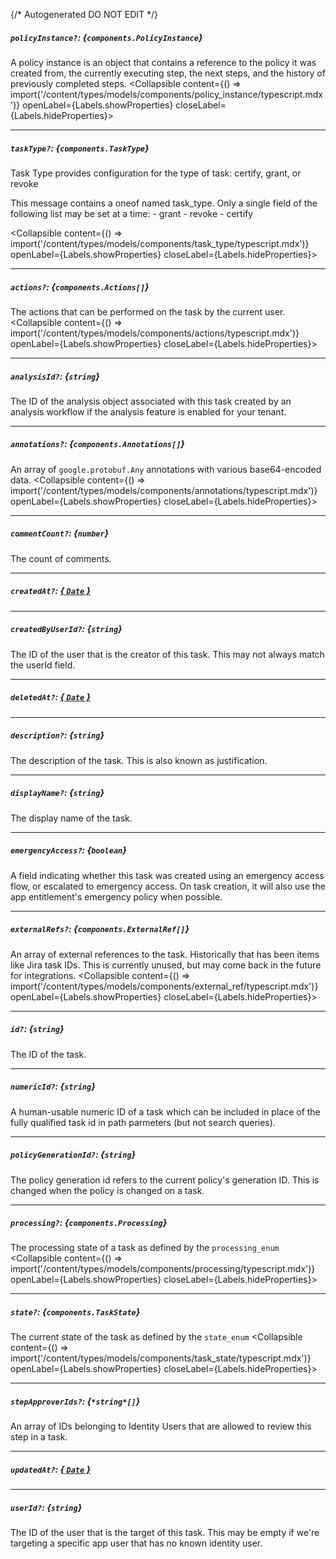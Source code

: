 {/* Autogenerated DO NOT EDIT  */}

##### `policyInstance?`: *{`components.PolicyInstance`}*
A policy instance is an object that contains a reference to the policy it was created from, the currently executing step, the next steps, and the history of previously completed steps.
<Collapsible content={() => import('/content/types/models/components/policy_instance/typescript.mdx')} openLabel={Labels.showProperties} closeLabel={Labels.hideProperties}>
</Collapsible>

---
##### `taskType?`: *{`components.TaskType`}*
Task Type provides configuration for the type of task: certify, grant, or revoke

This message contains a oneof named task_type. Only a single field of the following list may be set at a time:
  \- grant
  \- revoke
  \- certify

<Collapsible content={() => import('/content/types/models/components/task_type/typescript.mdx')} openLabel={Labels.showProperties} closeLabel={Labels.hideProperties}>
</Collapsible>

---
##### `actions?`: *{`components.Actions[]`}*
The actions that can be performed on the task by the current user.
<Collapsible content={() => import('/content/types/models/components/actions/typescript.mdx')} openLabel={Labels.showProperties} closeLabel={Labels.hideProperties}>
</Collapsible>

---
##### `analysisId?`: *{`string`}*
The ID of the analysis object associated with this task created by an analysis workflow if the analysis feature is enabled for your tenant.

---
##### `annotations?`: *{`components.Annotations[]`}*
An array of `google.protobuf.Any` annotations with various base64\-encoded data.
<Collapsible content={() => import('/content/types/models/components/annotations/typescript.mdx')} openLabel={Labels.showProperties} closeLabel={Labels.hideProperties}>
</Collapsible>

---
##### `commentCount?`: *{`number`}*
The count of comments.

---
##### `createdAt?`: [*{ `Date` }*](https://developer.mozilla.org/en-US/docs/Web/JavaScript/Reference/Global_Objects/Date)

---
##### `createdByUserId?`: *{`string`}*
The ID of the user that is the creator of this task. This may not always match the userId field.

---
##### `deletedAt?`: [*{ `Date` }*](https://developer.mozilla.org/en-US/docs/Web/JavaScript/Reference/Global_Objects/Date)

---
##### `description?`: *{`string`}*
The description of the task. This is also known as justification.

---
##### `displayName?`: *{`string`}*
The display name of the task.

---
##### `emergencyAccess?`: *{`boolean`}*
A field indicating whether this task was created using an emergency access flow, or escalated to emergency access. On task creation, it will also use the app entitlement's emergency policy when possible.

---
##### `externalRefs?`: *{`components.ExternalRef[]`}*
An array of external references to the task. Historically that has been items like Jira task IDs. This is currently unused, but may come back in the future for integrations.
<Collapsible content={() => import('/content/types/models/components/external_ref/typescript.mdx')} openLabel={Labels.showProperties} closeLabel={Labels.hideProperties}>
</Collapsible>

---
##### `id?`: *{`string`}*
The ID of the task.

---
##### `numericId?`: *{`string`}*
A human\-usable numeric ID of a task which can be included in place of the fully qualified task id in path parmeters (but not search queries).

---
##### `policyGenerationId?`: *{`string`}*
The policy generation id refers to the current policy's generation ID. This is changed when the policy is changed on a task.

---
##### `processing?`: *{`components.Processing`}*
The processing state of a task as defined by the `processing_enum`
<Collapsible content={() => import('/content/types/models/components/processing/typescript.mdx')} openLabel={Labels.showProperties} closeLabel={Labels.hideProperties}>
</Collapsible>

---
##### `state?`: *{`components.TaskState`}*
The current state of the task as defined by the `state_enum`
<Collapsible content={() => import('/content/types/models/components/task_state/typescript.mdx')} openLabel={Labels.showProperties} closeLabel={Labels.hideProperties}>
</Collapsible>

---
##### `stepApproverIds?`: *{`*string*[]`}*
An array of IDs belonging to Identity Users that are allowed to review this step in a task.

---
##### `updatedAt?`: [*{ `Date` }*](https://developer.mozilla.org/en-US/docs/Web/JavaScript/Reference/Global_Objects/Date)

---
##### `userId?`: *{`string`}*
The ID of the user that is the target of this task. This may be empty if we're targeting a specific app user that has no known identity user.


